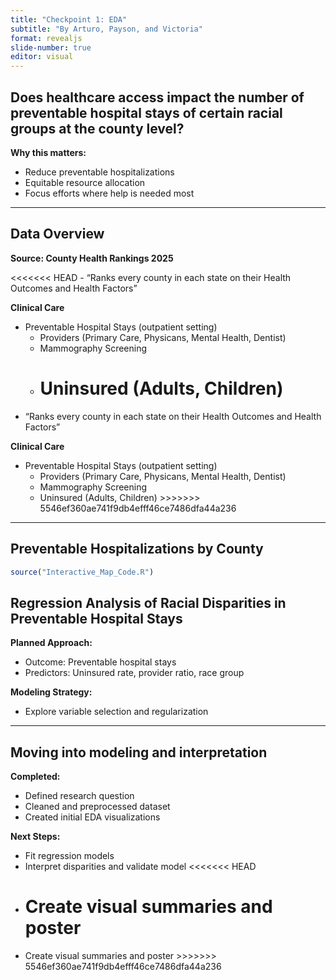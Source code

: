 ```yaml
---
title: "Checkpoint 1: EDA"
subtitle: "By Arturo, Payson, and Victoria"
format: revealjs
slide-number: true
editor: visual
---
```


## Does healthcare access impact the number of preventable hospital stays of certain racial groups at the county level?

**Why this matters:**

-   Reduce preventable hospitalizations
-   Equitable resource allocation
-   Focus efforts where help is needed most

------------------------------------------------------------------------

## Data Overview

**Source: County Health Rankings 2025**

<<<<<<< HEAD
- “Ranks every county in each state on their Health Outcomes and Health Factors”

**Clinical Care**

- Preventable Hospital Stays (outpatient setting)
  - Providers (Primary Care, Physicans, Mental Health, Dentist)
  - Mammography Screening
  - Uninsured (Adults, Children)
=======
-   “Ranks every county in each state on their Health Outcomes and Health Factors”

**Clinical Care**

-   Preventable Hospital Stays (outpatient setting)
    -   Providers (Primary Care, Physicans, Mental Health, Dentist)
    -   Mammography Screening
    -   Uninsured (Adults, Children)
>>>>>>> 5546ef360ae741f9db4efff46ce7486dfa44a236

------------------------------------------------------------------------

## Preventable Hospitalizations by County

```r
source("Interactive_Map_Code.R")
```

## Regression Analysis of Racial Disparities in Preventable Hospital Stays

**Planned Approach:**

-   Outcome: Preventable hospital stays
-   Predictors: Uninsured rate, provider ratio, race group

**Modeling Strategy:**

-   Explore variable selection and regularization

------------------------------------------------------------------------

## Moving into modeling and interpretation

**Completed:**

-   Defined research question
-   Cleaned and preprocessed dataset
-   Created initial EDA visualizations

**Next Steps:**

-   Fit regression models
-   Interpret disparities and validate model
<<<<<<< HEAD
-   Create visual summaries and poster
=======
-   Create visual summaries and poster
>>>>>>> 5546ef360ae741f9db4efff46ce7486dfa44a236
